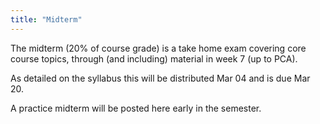 ```yaml
---
title: "Midterm"
---
```


The midterm (20% of course grade) is a take home exam covering core course topics, through (and including) material in week 7 (up to PCA).

As detailed on the syllabus this will be distributed Mar 04 and is due Mar 20.

A practice midterm will be posted here early in the semester.
